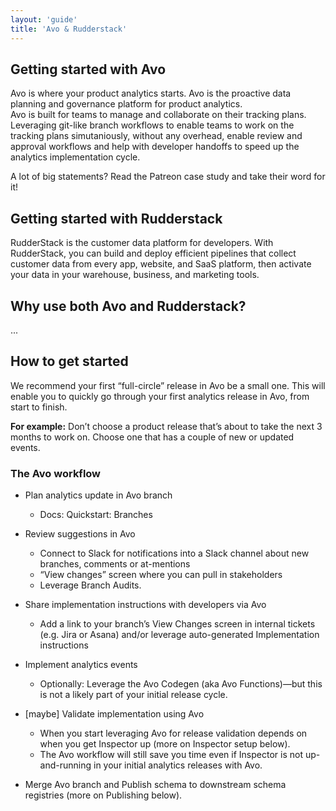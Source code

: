 ```yaml
---
layout: 'guide'
title: 'Avo & Rudderstack'
---
```



## Getting started with Avo

<Link passHref href="/data-design/quick-start">
  Avo
</Link> is where your product analytics starts. Avo is the proactive data planning
and governance platform for product analytics.

<br />
Avo is built for teams to manage and collaborate on their tracking plans. Leveraging
git-like <Link passHref href="/implementation/avo-and-git#avo-branches">
  branch workflows
</Link> to enable teams to work on the tracking plans simutaniously, without any
overhead, enable review and <Link passHref href="/workspace/approval-workflows">
  approval workflows
</Link> and help with <Link
  passHref
  href="/workspace/implementation-instructions"
>
  developer handoffs
</Link> to speed up the analytics implementation cycle.

A lot of big statements? <Link href="https://www.avo.app/customers/patreon-case-study"><a> Read the Patreon case study and take their word for it!</a></Link>

## Getting started with Rudderstack

<Link href="https://www.rudderstack.com/docs/get-started/">
  <a>RudderStack</a>
</Link> is the customer data platform for developers. With RudderStack, you can build
and deploy efficient pipelines that collect customer data from every app, website,
and SaaS platform, then activate your data in your warehouse, business, and marketing
tools.

## Why use both Avo and Rudderstack?

...

## How to get started

We recommend your first “full-circle” release in Avo be a small one. This will enable you to quickly go through your first analytics release in Avo, from start to finish.

**For example:** Don’t choose a product release that’s about to take the next 3 months to work on. Choose one that has a couple of new or updated events.

### **The Avo workflow**

- Plan analytics update in Avo branch

  - Docs: Quickstart: Branches

- Review suggestions in Avo

  - Connect to Slack for notifications into a Slack channel about new branches, comments or at-mentions
  - “View changes” screen where you can pull in stakeholders
  - Leverage Branch Audits.

- Share implementation instructions with developers via Avo

  - Add a link to your branch’s View Changes screen in internal tickets (e.g. Jira or Asana) and/or leverage auto-generated Implementation instructions

- Implement analytics events

  - Optionally: Leverage the Avo Codegen (aka Avo Functions)—but this is not a likely part of your initial release cycle.

- [maybe] Validate implementation using Avo

  - When you start leveraging Avo for release validation depends on when you get Inspector up (more on Inspector setup below).
  - The Avo workflow will still save you time even if Inspector is not up-and-running in your initial analytics releases with Avo.

- Merge Avo branch and Publish schema to downstream schema registries (more on Publishing below).
